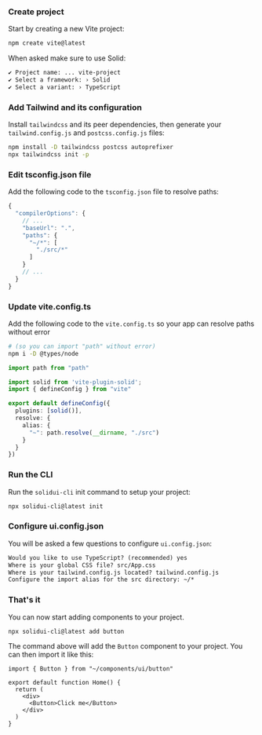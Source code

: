 <MDXHeader title="Vite" description="Install and configure Vite." />

<Steps>

### Create project

Start by creating a new Vite project:

```bash
npm create vite@latest
```

When asked make sure to use Solid:

```txt showLineNumbers
✔ Project name: ... vite-project
✔ Select a framework: › Solid
✔ Select a variant: › TypeScript
```

### Add Tailwind and its configuration

Install `tailwindcss` and its peer dependencies, then generate your `tailwind.config.js` and `postcss.config.js` files:

```bash
npm install -D tailwindcss postcss autoprefixer
npx tailwindcss init -p
```

### Edit tsconfig.json file

Add the following code to the `tsconfig.json` file to resolve paths:

```ts {4-9}
{
  "compilerOptions": {
    // ...
    "baseUrl": ".",
    "paths": {
      "~/*": [
        "./src/*"
      ]
    }
    // ...
  }
}
```

### Update vite.config.ts

Add the following code to the `vite.config.ts` so your app can resolve paths without error

```bash
# (so you can import "path" without error)
npm i -D @types/node
```

```ts
import path from "path"

import solid from 'vite-plugin-solid';
import { defineConfig } from "vite"

export default defineConfig({
  plugins: [solid()],
  resolve: {
    alias: {
      "~": path.resolve(__dirname, "./src")
    }
  }
})
```

### Run the CLI

Run the `solidui-cli` init command to setup your project:

```bash
npx solidui-cli@latest init
```

### Configure ui.config.json

You will be asked a few questions to configure `ui.config.json`:

```txt showLineNumbers
Would you like to use TypeScript? (recommended) yes
Where is your global CSS file? src/App.css
Where is your tailwind.config.js located? tailwind.config.js
Configure the import alias for the src directory: ~/*
```

### That's it

You can now start adding components to your project.

```bash
npx solidui-cli@latest add button
```

The command above will add the `Button` component to your project. You can then import it like this:

```tsx {1,6} showLineNumbers
import { Button } from "~/components/ui/button"

export default function Home() {
  return (
    <div>
      <Button>Click me</Button>
    </div>
  )
}
```

</Steps>
